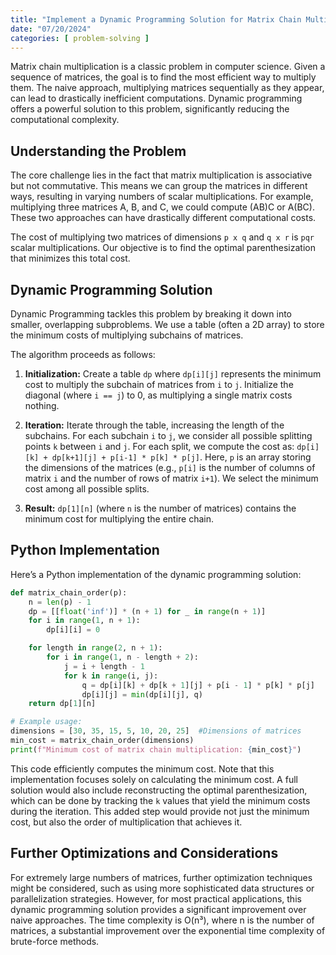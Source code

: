 ```yaml
---
title: "Implement a Dynamic Programming Solution for Matrix Chain Multiplication"
date: "07/20/2024"
categories: [ problem-solving ]
---
```


Matrix chain multiplication is a classic problem in computer science.  Given a sequence of matrices, the goal is to find the most efficient way to multiply them.  The naive approach, multiplying matrices sequentially as they appear, can lead to drastically inefficient computations.  Dynamic programming offers a powerful solution to this problem, significantly reducing the computational complexity.

## Understanding the Problem

The core challenge lies in the fact that matrix multiplication is associative but not commutative.  This means we can group the matrices in different ways, resulting in varying numbers of scalar multiplications. For example, multiplying three matrices A, B, and C, we could compute (AB)C or A(BC).  These two approaches can have drastically different computational costs.

The cost of multiplying two matrices of dimensions `p x q` and `q x r` is `pqr` scalar multiplications.  Our objective is to find the optimal parenthesization that minimizes this total cost.

## Dynamic Programming Solution

Dynamic Programming tackles this problem by breaking it down into smaller, overlapping subproblems. We use a table (often a 2D array) to store the minimum costs of multiplying subchains of matrices.

The algorithm proceeds as follows:

1. **Initialization:** Create a table `dp` where `dp[i][j]` represents the minimum cost to multiply the subchain of matrices from `i` to `j`.  Initialize the diagonal (where `i == j`) to 0, as multiplying a single matrix costs nothing.

2. **Iteration:** Iterate through the table, increasing the length of the subchains. For each subchain `i` to `j`, we consider all possible splitting points `k` between `i` and `j`.  For each split, we compute the cost as: `dp[i][k] + dp[k+1][j] + p[i-1] * p[k] * p[j]`.  Here, `p` is an array storing the dimensions of the matrices (e.g., `p[i]` is the number of columns of matrix `i` and the number of rows of matrix `i+1`).  We select the minimum cost among all possible splits.

3. **Result:** `dp[1][n]` (where `n` is the number of matrices) contains the minimum cost for multiplying the entire chain.


## Python Implementation

Here's a Python implementation of the dynamic programming solution:

```python
def matrix_chain_order(p):
    n = len(p) - 1
    dp = [[float('inf')] * (n + 1) for _ in range(n + 1)]
    for i in range(1, n + 1):
        dp[i][i] = 0

    for length in range(2, n + 1):
        for i in range(1, n - length + 2):
            j = i + length - 1
            for k in range(i, j):
                q = dp[i][k] + dp[k + 1][j] + p[i - 1] * p[k] * p[j]
                dp[i][j] = min(dp[i][j], q)
    return dp[1][n]

# Example usage:
dimensions = [30, 35, 15, 5, 10, 20, 25]  #Dimensions of matrices
min_cost = matrix_chain_order(dimensions)
print(f"Minimum cost of matrix chain multiplication: {min_cost}")

```

This code efficiently computes the minimum cost.  Note that this implementation focuses solely on calculating the minimum cost.  A full solution would also include reconstructing the optimal parenthesization, which can be done by tracking the `k` values that yield the minimum costs during the iteration.  This added step would provide not just the minimum cost, but also the order of multiplication that achieves it.


##  Further Optimizations and Considerations

For extremely large numbers of matrices, further optimization techniques might be considered, such as using more sophisticated data structures or parallelization strategies. However, for most practical applications, this dynamic programming solution provides a significant improvement over naive approaches.  The time complexity is O(n³), where n is the number of matrices, a substantial improvement over the exponential time complexity of brute-force methods.

